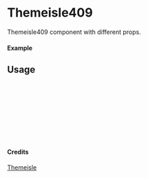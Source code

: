 
<Meta of={Themeisle409} title="Themeisle/Themeisle409" />

# Themeisle409

Themeisle409 component with different props.

#### Example

<Canvas of={Themeisle409.Primary} />

## Usage

```ts
import { Themeisle409 } from "yadl-ui";

const Example = () => {
  return (
      <Themeisle409 />
  );
};

export default Example;
```

#### Credits
[Themeisle](https://themeisle.com/illustrations)
